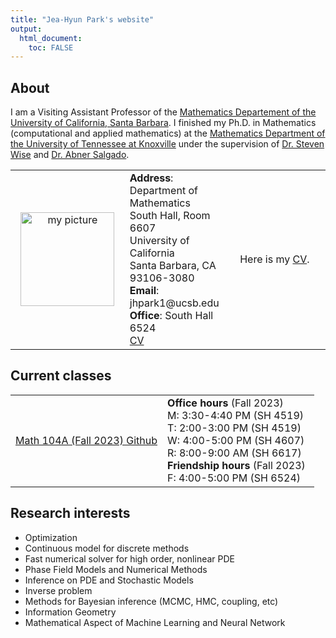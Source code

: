 ```yaml
---
title: "Jea-Hyun Park's website"
output: 
  html_document:
    toc: FALSE
---
```


## About

I am a Visiting Assistant Professor of the [Mathematics Departement of the University of California, Santa Barbara](https://www.math.ucsb.edu/). I finished my Ph.D. in Mathematics (computational and applied mathematics) at the [Mathematics Department of the University of Tennessee at Knoxville](https://www.math.utk.edu) under the supervision of [Dr. Steven Wise](http://www.math.utk.edu/~swise) and [Dr. Abner Salgado](http://www.math.utk.edu/~abnersg/).

| | | |
|:-:|:-|:-:|
| ![my picture](resources/images/visualcomm/jhp_portrait01.png){width=150px} |  **Address**: <br> Department of Mathematics <br> South Hall, Room 6607 <br> University of California <br> Santa Barbara, CA 93106-3080  <br> **Email**: jhpark1\@ucsb.edu <br> **Office**: South Hall 6524 <br> [CV](https://drive.google.com/file/d/1blMn-KBASJxGi3-jwDDa53TPjNY4vMJ8/view?usp=drivesdk)| Here is my [CV](resources/documents/modernCV.pdf). |

## Current classes

<!--[Math 104A (Fall 2023)](teaching/M104A2023Fall.html) -->

| | |
|:-|:-|
|[Math 104A (Fall 2023) Github](https://github.com/jhparkyb/NumAnalNotes_Pub) | **Office hours** (Fall 2023) <br> M: 3:30-4:40 PM (SH 4519) <br> T: 2:00-3:00 PM (SH 4519) <br> W: 4:00-5:00 PM (SH 4607) <br> R: 8:00-9:00 AM (SH 6617) <br> **Friendship hours** (Fall 2023) <br> F: 4:00-5:00 PM (SH 6524) |



## Research interests

* Optimization
* Continuous model for discrete methods
* Fast numerical solver for high order, nonlinear PDE
* Phase Field Models and Numerical Methods
* Inference on PDE and Stochastic Models
* Inverse problem
* Methods for Bayesian inference (MCMC, HMC, coupling, etc)
* Information Geometry
* Mathematical Aspect of Machine Learning and Neural Network

<!-- [ Math 6A (Winter 2023)](./M6A_2023Winter.html)

[ Math 8 (Winter 2023)](./M8_2023Winter.html)

[ Math 104A (Fall 2022)](./M104A_2022Fall.html) -->
